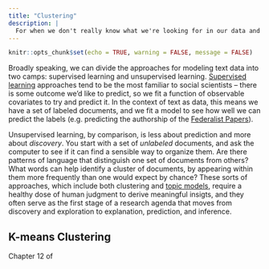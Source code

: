 ```yaml
---
title: "Clustering"
description: |
  For when we don't really know what we're looking for in our data and just want the computer to tell us what it sees.
---
```


```r
knitr::opts_chunk$set(echo = TRUE, warning = FALSE, message = FALSE)
```

Broadly speaking, we can divide the approaches for modeling text data into two camps: supervised learning and unsupervised learning. [Supervised learning](sentiment-analysis.html) approaches tend to be the most familiar to social scientists -- there is some outcome we'd like to predict, so we fit a function of observable covariates to try and predict it. In the context of text as data, this means we have a set of labeled documents, and we fit a model to see how well we can predict the labels (e.g. predicting the authorship of the [Federalist Papers](federalist-papers.html)).

Unsupervised learning, by comparison, is less about prediction and more about *discovery*. You start with a set of *unlabeled* documents, and ask the computer to see if it can find a sensible way to organize them. Are there patterns of language that distinguish one set of documents from others? What words can help identify a cluster of documents, by appearing within them more frequently than one would expect by chance? These sorts of approaches, which include both clustering and [topic models](LDA.html), require a healthy dose of human judgment to derive meaningful insigts, and they often serve as the first stage of a research agenda that moves from discovery and exploration to explanation, prediction, and inference.

## K-means Clustering

Chapter 12 of 